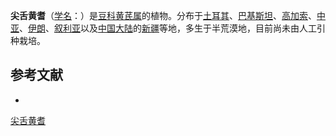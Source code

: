 {{Speciesbox
| name = 尖舌黄耆
| status = 
| status_system = 
| image = 
| genus = Astragalus
| species = oxyglottis
| authority = Stev.
}}

'''尖舌黄耆'''（[[学名|学名]]：{{lang|la|''Astragalus oxyglottis''}}）是[[豆科|豆科]][[黄芪属|黄芪属]]的植物。分布于[[土耳其|土耳其]]、[[巴基斯坦|巴基斯坦]]、[[高加索|高加索]]、[[中亚|中亚]]、[[伊朗|伊朗]]、[[叙利亚|叙利亚]]以及[[中国大陆|中国大陆]]的[[新疆维吾尔自治区|新疆]]等地，多生于半荒漠地，目前尚未由人工引种栽培。

== 参考文献 ==
{{ReflistH}}
* {{cite web|url=http://www.bioinfo.cn/db05/KmzwSpecies.php?action=view&id=15444|title=尖舌黄耆|work=《中国高等植物数据库全库》|publisher=中国科学院微生物研究所|author=昆明植物研究所|accessdate=2009-02-24|deadurl=yes|archiveurl=https://web.archive.org/web/20160305055042/http://www.bioinfo.cn/db05/KmzwSpecies.php?action=view&id=15444|archivedate=2016-03-05}}
{{ReflistF}}
{{Taxonbar|from=Q11038616}}
{{plant-stub}}
[[Category:黄芪属|尖舌黄耆]]